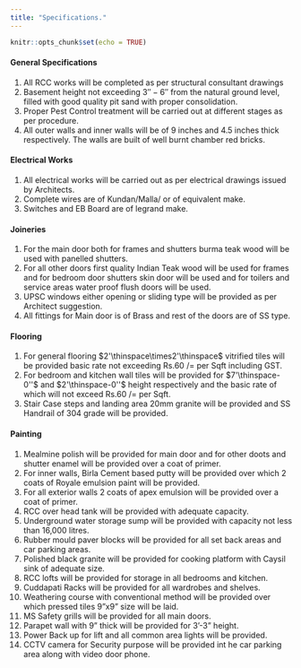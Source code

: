```yaml
---
title: "Specifications."
---
```


```r
knitr::opts_chunk$set(echo = TRUE)
```

\def\inch#1{#1''}
\def\ft#1{#1'\thinspace}

#### General Specifications
1. All RCC works will be completed as per structural consultant drawings
2. Basement height not exceeding $\inch3 - \inch6$ from the natural ground level, filled with good quality pit sand with proper consolidation.
3. Proper Pest Control treatment will be carried out at different stages as per procedure.
4. All outer walls and inner walls will be of 9 inches and 4.5 inches thick  respectively. The walls are built of well burnt chamber red bricks.

#### Electrical Works
1. All electrical works will be carried out as per electrical drawings issued by Architects. 
2. Complete wires are of Kundan/Malla/ or of equivalent make.
3. Switches and EB Board are of legrand make.

#### Joineries
1. For the main door both for frames and shutters burma teak wood will be used with panelled shutters.
2. For all other doors first quality Indian Teak wood will be used for frames and for bedroom door shutters skin door will be used and for toilers and service areas water proof flush doors will be used.
3. UPSC windows either opening or sliding type will be provided as per Architect suggestion.
4. All fittings for Main door is of Brass and rest of the doors are of SS type.

#### Flooring

1. For general flooring $\ft2\times\ft2$ vitrified tiles will be provided basic rate not exceeding Rs.60 /= per Sqft including GST.
2. For bedroom and kitchen wall tiles will be provided for $\ft7-\inch0$ and $\ft2-\inch0$ height respectively and the basic rate of which will not exceed Rs.60 /= per Sqft.
3. Stair Case steps and landing area 20mm granite will be provided and SS Handrail of 304 grade will be provided.

#### Painting
1. Mealmine polish will be provided for main door and for other doots and shutter enamel will be provided over a coat of primer.
2. For inner walls, Birla Cement based putty will be provided over which 2 coats of Royale emulsion paint will be provided.
3. For all exterior walls 2 coats of apex emulsion will be provided over a coat of primer.
4. RCC over head tank will be provided with adequate capacity.
5. Underground water storage sump will be provided with capacity not less than 16,000 litres. 
6. Rubber mould paver blocks will be provided for all set back areas and car parking areas.
7. Polished black granite will be provided for cooking platform with Caysil sink of adequate size.
8. RCC lofts will be provided for storage in all bedrooms and kitchen.
9. Cuddapati Racks will be provided for all wardrobes and shelves.
10. Weathering course with conventional method will be provided over which pressed tiles 9"x9" size will be laid.
11. MS Safety grills will be provided for all main doors.
12. Parapet wall with 9" thick will be provided for 3'-3" height.
13. Power Back up for lift and all common area lights will be provided.
14. CCTV camera for Security purpose will be provided int he car parking area along with video door phone.

